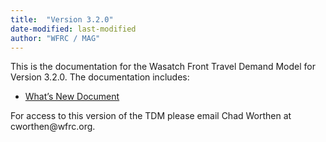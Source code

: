```yaml
---
title:  "Version 3.2.0"
date-modified: last-modified
author: "WFRC / MAG"
---
```


This is the documentation for the Wasatch Front Travel Demand Model for Version 3.2.0. The documentation includes:

 - [What's New Document](whats-new/v32-intro.qmd)

For access to this version of the TDM please email Chad Worthen at cworthen@wfrc.org.
